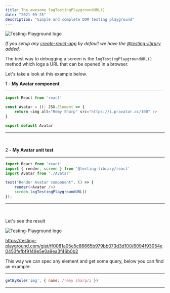 ```yaml
---
title: The awesome logTestingPlaygroundURL()
date: "2021-09-25"
description: "Simple and complete DOM testing playground"
---
```


<div className="flex items-center justify-center mb-3">
    <img src="/images/testing-library.png" alt="Testing-Playground logo" />
</div>

*If you setup any [create-react-app](https://reactjs.org/docs/create-a-new-react-app.html) by default we have the [@testing-library](https://testing-library.com/docs/react-testing-library/intro/) added.*


The best way to debugging a screen is the `logTestingPlaygroundURL()` method which logs a URL that can be opened in a browser.

Let's take a look at this example below.


1 - **My Avatar component**
<hr />

```javascript
import React from 'react'

const Avatar = (): JSX.Element => {
    return <img alt="Remy Sharp" src="https://i.pravatar.cc/100" />
}

export default Avatar
```
<hr />

<br />

2 - **My Avatar unit test**
<hr />

```javascript
import React from 'react'
import { render, screen } from '@testing-library/react'
import Avatar from './Avatar'

test("Render Avatar component", () => {
    render(<Avatar />)
    screen.logTestingPlaygroundURL()
});
```
<hr /><br />

Let's see the result 

<div className="flex items-center justify-center mb-3">
    <img src="/images/testing-playground.png" alt="Testing-Playground logo" />
</div>

https://testing-playground.com/gist/ff0081a05e5c86665b979bb073d3d100/6094f93054e0453fefbf9149e5e0a9ea3f46b0b2

This way we can spec any element and get some query, below you can find an example:

<hr />

```javascript
getByRole('img', { name: /remy sharp/i })
```
<hr />


